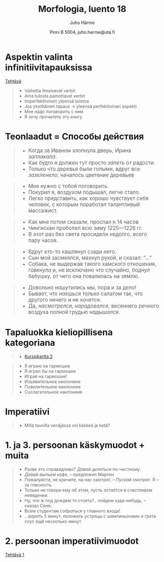 % Morfologia, luento 18
% Juho Härme
% Pinni B 5004, juho.harme@uta.fi

# Aspektin valinta infinitiivitapauksissa

[Tehtävä](../tehtavat/luento17.pdf)

>- Vaihetta ilmaisevat verbit
>- Aina tulosta painottavat verbit 
>- Imperfektiivinen yleensä toistoa
>- Jos yksittäinen tapaus -> yleensä perfektiivinen aspekti
>- Мне надо *поговорить* с ним
>- Я хочу *прочитать* эту книгу


# Teonlaadut = Способы действия

<article class="vinx" style="font-size:120%;color:green;">
>- Когда за Иваном хлопнула дверь, Ирина *заплакала*.
>- Как будто я должен тут просто *запеть* от радости. 
>- Только что деревья были голыми, вдруг все *зазеленело*, началось цветение деревьев
</article>

<article class="vinx" style="font-size:120%;color:brown;">
>- Мне нужно с тобой поговорить.
>- Покурил я, воздухом подышал, легче стало.
>- Легко представить, как хорошо чувствует себя человек, с которым поработал талантливый массажист.
</article>

<article class="vinx" style="font-size:120%;color:purple;">
>- Как мне потом сказали, проспал я 14 часов
>- Чингисхан проболел всю зиму 1225—1226 гг.
>- В этот раз без света просидели недолго, всего пару часов.
</article>

<article class="vinx" style="font-size:120%;color:red;">
>- Вдруг кто-то кашлянул сзади него.
>- Сын мой засмеялся, махнул рукой, и сказал: "..."
>- Собака, не выдержав такого хамского отношения, *гавкнула* и, не исключено что случайно, *боднул* бабушку, от чего она повалилась на землю.
</article>

<article class="vinx" style="font-size:120%;color:blue;">
>- Довольно *нашутились* мы, пора и за дело! 
>- Бывает, что *наешься* только салатом так, что другого ничего и не хочется.
>- Да, *насмотрелся*, *нарадовался*, весеннего речного воздуха полной грудью *надышался*.
</article>

# Tapaluokka kieliopillisena kategoriana

>- [Kurssikartta 2](https://mustikka.uta.fi/~juho_harme/morfologia/materiaalit/kurssikartta2.pdf)

>- Я играю на гармошке
>- Я играл бы на гармошке
>- Играй на гармошке!
>- Изъявительное наклонеие
>- Повелительное наклонеие
>- Сослагательное наклонеие

# Imperatiivi

>- Millä tavoilla venäjässä voi käskeä ja ketä?

# 1. ja 3. persoonan käskymuodot + muita

>- Разве это справедливо? *Давай делиться* по-честному.
>- *Давай выпьем* кофе, -- предложил Мартин
>- Пожалуйста, не кричите, на нас смотрят. -- *Пускай смотрят*. Я -- за гласность.
>- Только не говори ему об этом, *пусть остаётся* в счастливом неведении.
>- Ну, что ж под дождем то стоять?.. *пойдем* куда-нибудь, -- сказал Сеня.
>- Всем студентам *собраться* у главного входа!
>- ...*варить* 5 минут, *положить* устрицы с шампиньонами и *греть* соус ещё несколько минут.

# 2. persoonan imperatiivimuodot

[Tehtävä 1](../tehtavat/luento18.pdf)

